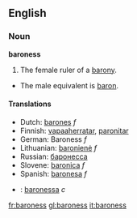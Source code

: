 ==English==
=== Noun ===

'''baroness'''

#The female ruler of a [[barony]].
*The male equivalent is [[baron]].

==== Translations ====
*Dutch: [[barones]] ''f''
*Finnish: [[vapaaherratar]], [[paronitar]]
*German: Baroness ''f''
*Lithuanian: [[baronienė]] ''f''
*Russian: [[баронесса]]
*Slovene: [[baronica]] ''f''
*Spanish: [[baronesa]] ''f''
*{{sv}}: [[baronessa]] ''c''

[[fr:baroness]]
[[gl:baroness]]
[[it:baroness]]